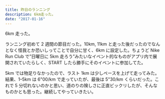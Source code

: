 ```yaml
---
title: 昨日のランニング
description: 6km走った。
date: "2017-01-16"
---
```


6km 走った。

ランニング初めて 2 週間の節目だった。10km, 11km と走った後だったのでなんとなく怪我とか恐いしってことで自分に甘く、6km に設定した。ちょうど Nike Run Club で”日曜日に 5km 走ろう”みたいなイベント的なものがアプリ内で展開されていたらしく、START したら勝手にそのイベントに参加してた。

5km では物足りなかったので、ラスト 1km は少しペースを上げて走ってみた。結果、1–5km は 6"00/km で走っていたが、最後は 5"30/km くらいだった。これで 5 分切れないのかと思い、道のりの険しさに正直ビックリしたが、そんなものかとも思った。継続してやっていきたい。
